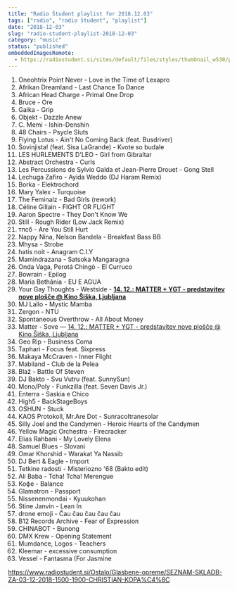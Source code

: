 ```yaml
---
title: "Radio Študent playlist for 2018.12.03"
tags: ["radio", "radio študent", "playlist"]
date: "2018-12-03"
slug: "radio-student-playlist-2018-12-03"
category: "music"
status: "published"
embeddedImagesRemote:
  - https://radiostudent.si/sites/default/files/styles/thumbnail_w530/public/slike/2018-12-03-SEZNAM-SKLADB-ZA-03-12-2018-1500-1900-CHRISTIAN-KOPA%C4%8C-93895.JPG
---
```



1. Oneohtrix Point Never - Love in the Time of Lexapro
2. Afrikan Dreamland - Last Chance To Dance
3. African Head Charge - Primal One Drop
4. Bruce - Ore
5. Gaika - Grip
6. Objekt - Dazzle Anew
7. C. Memi - Ishin-Denshin
8. 48 Chairs - Psycle Sluts
9. Flying Lotus - Ain't No Coming Back (feat. Busdriver)
10. Šovinjista! (feat. Sisa LaGrande) - Kvote so budale
11. LES HURLEMENTS D'LEO - Girl from Gibraltar
12. Abstract Orchestra - Curls
13. Les Percussions de Sylvio Galda et Jean-Pierre Drouet - Gong Stell
14. Lechuga Zafiro - Ayida Weddo (DJ Haram Remix)
15. Borka - Elektrochord
16. Mary Yalex - Turquoise
17. The Feminalz - Bad Girls (rework)
18. Céline Gillain - FIGHT OR FLIGHT
19. Aaron Spectre - They Don't Know We
20. Still - Rough Rider (Low Jack Remix)
21. тпсб - Are You Still Hurt
22. Nappy Nina, Nelson Bandela - Breakfast Bass BB
23. Mhysa - Strobe
24. hatis noit - Anagram C.I.Y
25. Mamindrazana - Satsoka Mangaragna
26. Onda Vaga, Perotá Chingò - El Curruco
27. Bowrain - Epilog
28. Maria Bethânia - EU E AGUA
29. Your Gay Thoughts - Westside - [**14. 12.: MATTER + YGT - predstavitev nove plošče @ Kino Šiška, Ljubljana**](https://www.facebook.com/events/1743777472411842/)
30. MJ Lallo - Mystic Mamba
31. Zergon - NTU
32. Spontaneous Overthrow - All About Money
33. Matter - Sove — [14. 12.: MATTER + YGT - predstavitev nove plošče @ Kino Šiška, Ljubljana](https://www.facebook.com/events/1743777472411842/)
34. Geo Rip - Business Coma
35. Taphari - Focus feat. Sixpress
36. Makaya McCraven - Inner Flight
37. Mabiland - Club de la Pelea
38. Blaž - Battle Of Steven
39. DJ Bakto - Svu Vutru (feat. SunnySun)
40. Mono/Poly - Funkzilla (feat. Seven Davis Jr.)
41. Enterra - Saskia e Chico
42. High5 - BackStageBoys
43. OSHUN - Stuck
44. KAOS Protokoll, Mr.Are Dot - Sunracoltranesolar
45. Silly Joel and the Candymen - Heroic Hearts of the Candymen
46. Yellow Magic Orchestra - Firecracker
47. Elias Rahbani - My Lovely Elena
48. Samuel Blues - Slovani
49. Omar Khorshid - Warakat Ya Nassib
50. DJ Bert & Eagle - Import
51. Tetkine radosti - Misteriozno '68 (Bakto edit)
52. Ali Baba - Tcha! Tcha! Merengue
53. Кофе - Balance
54. Glamatron - Passport
55. Nissenenmondai - Kyuukohan
56. Stine Janvin - Lean In
57. drone emoji - Čau čau čau čau čau
58. B12 Records Archive - Fear of Expression
59. CHINABOT - Bunong
60. DMX Krew - Opening Statement
61. Mumdance, Logos - Teachers
62. Kleemar - excessive consumption
63. Vessel - Fantasma (For Jasmine

<https://www.radiostudent.si/Ostalo/Glasbene-opreme/SEZNAM-SKLADB-ZA-03-12-2018-1500-1900-CHRISTIAN-KOPA%C4%8C>

<div
  style={{
    gridArea: "1/1",
    position: "relative",
    placeItems: "center",
    display: "grid",
  }}
>
  <GatsbyImage
    style={{ marginTop: "2em" }}
    imgStyle={{ border: "3px dotted tomato" }}
    alt=""
    image={getImage(props.remoteImages[0])}
  />
</div>
